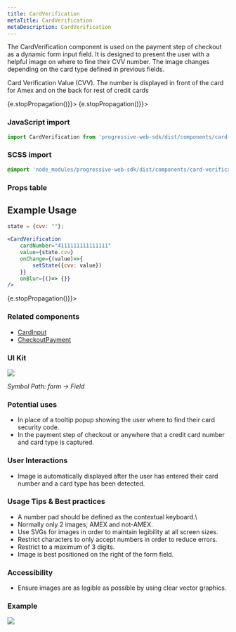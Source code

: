 ```yaml
---
title: CardVerification
metaTitle: CardVerification
metaDescription: CardVerification
---
```



<div class="component-intro">

The CardVerification component is used on the payment step of checkout as a dynamic form input field. It is designed to present the user with a helpful image on where to fine their CVV number. The image changes depending on the card type defined in previous fields.

Card Verification Value (CVV). The number is displayed in front of the card for Amex and on the back for rest of credit cards

</div>

<div onClick={(e) => {e.stopPropagation()}}>
<Tabs activeIndex={0} className="devcenter">
<TabsPanel title="Code" onClick={(e) => {e.stopPropagation()}}>

### JavaScript import

```jsx
import CardVerification from 'progressive-web-sdk/dist/components/card-verification'
```

### SCSS import

```scss
@import 'node_modules/progressive-web-sdk/dist/components/card-verification/base';
```

### Props table

<PropsTable propMetaData={props.componentMetadata.childrenComponentProp} />

## Example Usage

```jsx
state = {cvv: ""};

<CardVerification
    cardNumber="4111111111111111"
    value={state.cvv}
    onChange={(value)=>{
        setState({cvv: value})
    }}
    onBlur={()=> {}}
/>
```

</TabsPanel>
<TabsPanel title="Design" onClick={(e) => {e.stopPropagation()}}>

### Related components

- [CardInput](#!/CardInput)
- [CheckoutPayment](#!/CheckoutPayment)

### UI Kit

![](./images/components/card-verification/cardverification-uikit.png)

*Symbol Path: form -> Field*

### Potential uses

- In place of a tooltip popup showing the user where to find their card security code.
- In the payment step of checkout or anywhere that a credit card number and card type is captured.

### User Interactions

- Image is automatically displayed after the user has entered their card number and a card type has been detected.

### Usage Tips & Best practices

- A number pad should be defined as the contextual keyboard.\
- Normally only 2 images; AMEX and not-AMEX.
- Use SVGs for images in order to maintain legibility at all screen sizes.
- Restrict characters to only accept numbers in order to reduce errors.
- Restrict to a maximum of 3 digits.
- Image is best positioned on the right of the form field.

### Accessibility

- Ensure images are as legible as possible by using clear vector graphics.

### Example

![](./images/components/card-verification/cardverification-merlins.png)


</TabsPanel>
</Tabs>
</div>
